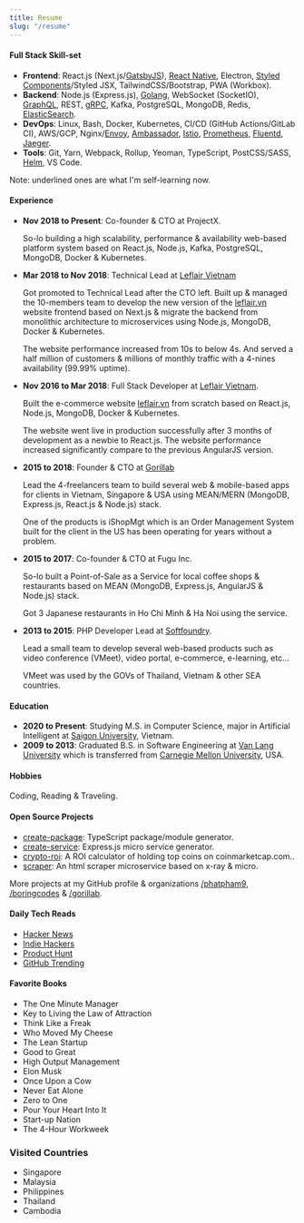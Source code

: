 ---
title: Resume
slug: "/resume"
---

#### Full Stack Skill-set

- **Frontend**: React.js (Next.js/<u>GatsbyJS</u>), <u>React Native</u>, Electron, <u>Styled Components</u>/Styled JSX, TailwindCSS/Bootstrap, PWA (Workbox).
- **Backend**: Node.js (Express.js), <u>Golang</u>, WebSocket (SocketIO), <u>GraphQL</u>, REST, <u>gRPC</u>, Kafka, PostgreSQL, MongoDB, Redis, <u>ElasticSearch</u>.
- **DevOps**: Linux, Bash, Docker, Kubernetes, CI/CD (GitHub Actions/GitLab CI), AWS/GCP, Nginx/<u>Envoy</u>, <u>Ambassador</u>, <u>Istio</u>, <u>Prometheus</u>, <u>Fluentd</u>, <u>Jaeger</u>.
- **Tools**: Git, Yarn, Webpack, Rollup, Yeoman, TypeScript, PostCSS/SASS, <u>Helm</u>, VS Code.

Note: underlined ones are what I'm self-learning now.

#### Experience
- **Nov 2018 to Present**: Co-founder & CTO at ProjectX.

  So-lo building a high scalability, performance & availability web-based platform system based on React.js, Node.js, Kafka, PostgreSQL, MongoDB, Docker & Kubernetes.

- **Mar 2018 to Nov 2018**: Technical Lead at [Leflair Vietnam](https://leflair.vn)

  Got promoted to Technical Lead after the CTO left. Built up & managed the 10-members team to develop the new version of the [leflair.vn](https://leflair.vn) website frontend based on Next.js & migrate the backend from monolithic architecture to microservices using Node.js, MongoDB, Docker & Kubernetes.

  The website performance increased from 10s to below 4s. And served a half million of customers & millions of monthly traffic with a 4-nines availability (99.99% uptime).

- **Nov 2016 to Mar 2018**: Full Stack Developer at [Leflair Vietnam](https://leflair.vn).

  Built the e-commerce website [leflair.vn](https://leflair.vn) from scratch based on React.js, Node.js, MongoDB, Docker & Kubernetes.

  The website went live in production successfully after 3 months of development as a newbie to React.js. The website performance increased significantly compare to the previous AngularJS version.

- **2015 to 2018**: Founder & CTO at [Gorillab](https://github.com/gorillab)

  Lead the 4-freelancers team to build several web & mobile-based apps for clients in Vietnam, Singapore & USA using MEAN/MERN (MongoDB, Express.js, React.js & Node.js) stack.

  One of the products is iShopMgt which is an Order Management System built for the client in the US has been operating for years without a problem.

- **2015 to 2017**: Co-founder & CTO at Fugu Inc.

  So-lo built a Point-of-Sale as a Service for local coffee shops & restaurants based on MEAN (MongoDB, Express.js, AngularJS & Node.js) stack.

  Got 3 Japanese restaurants in Ho Chi Minh & Ha Noi using the service.

- **2013 to 2015**: PHP Developer Lead at [Softfoundry](http://www.softfoundry.com).

  Lead a small team to develop several web-based products such as video conference (VMeet), video portal, e-commerce, e-learning, etc...

  VMeet was used by the GOVs of Thailand, Vietnam & other SEA countries.

#### Education

- **2020 to Present**: Studying M.S. in Computer Science, major in Artificial Intelligent at [Saigon University](https://sgu.edu.vn), Vietnam.
- **2009 to 2013**: Graduated B.S. in Software Engineering at [Van Lang University](http://www.vanlanguni.edu.vn/) which is transferred from [Carnegie Mellon University](https://cmu.edu), USA.

#### Hobbies

Coding, Reading & Traveling.

#### Open Source Projects

- [create-package](https://github.com/boringcodes/create-package): TypeScript package/module generator.
- [create-service](https://github.com/boringcodes/create-service): Express.js micro service generator.
- [crypto-roi](https://github.com/phatpham9/crypto-roi): A ROI calculator of holding top coins on coinmarketcap.com..
- [scraper](https://github.com/phatpham9/scraper): An html scraper microservice based on x-ray & micro​.

More projects at my GitHub profile & organizations [/phatpham9](https://github.com/phatpham9), [/boringcodes](https://github.com/boringcodes) & [/gorillab](https://github.com/gorillab).

#### Daily Tech Reads

- [Hacker News](https://news.ycombinator.com)
- [Indie Hackers](https://www.indiehackers.com)
- [Product Hunt](https://www.producthunt.com)
- [GitHub Trending](https://github.com/trending)

#### Favorite Books

- The One Minute Manager
- Key to Living the Law of Attraction
- Think Like a Freak
- Who Moved My Cheese
- The Lean Startup
- Good to Great
- High Output Management
- Elon Musk
- Once Upon a Cow
- Never Eat Alone
- Zero to One
- Pour Your Heart Into It
- Start-up Nation
- The 4-Hour Workweek

### Visited Countries

- Singapore
- Malaysia
- Philippines
- Thailand
- Cambodia
